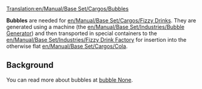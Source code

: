 [[Translation:en/Manual/Base Set/Cargos/Bubbles]]

{{en/Manual/Base Set/Cargos/Cargo|name=Bubbles
|image=en/Manual/Base Set/Cargos/Bubbles.png
|produced=[[en/Manual/Base Set/Industries/Bubble Generator]]
|accepted=[[en/Manual/Base Set/Industries/Fizzy Drink Factory]]
}}

'''Bubbles''' are needed for [[en/Manual/Base Set/Cargos/Fizzy Drinks]].  They are generated using a machine (the [[en/Manual/Base Set/Industries/Bubble Generator]]) and then transported in special containers to the [[en/Manual/Base Set/Industries/Fizzy Drink Factory]] for insertion into the otherwise flat [[en/Manual/Base Set/Cargos/Cola]].

==Background==
You can read more about bubbles at [https://www.wikipedia.org/wiki/Liquid bubble None].